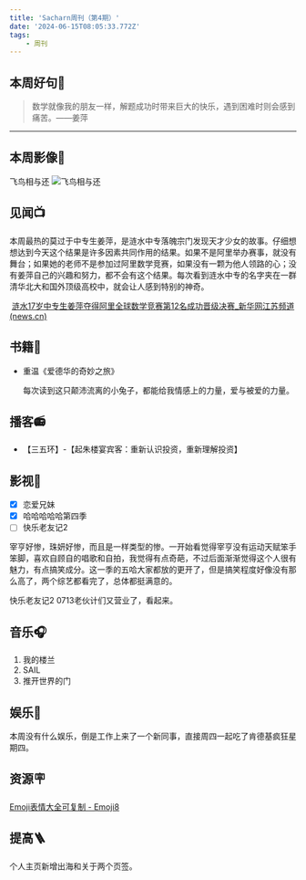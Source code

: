 ```yaml
---
title: 'Sacharn周刊（第4期）'
date: '2024-06-15T08:05:33.772Z'
tags: 
    - 周刊
---
```

## 本周好句📃

> 数学就像我的朋友一样，解题成功时带来巨大的快乐，遇到困难时则会感到痛苦。——姜萍

---

## 本周影像📸
飞鸟相与还
![飞鸟相与还](/images/sunset.jpg)

## 见闻📺

本周最热的莫过于中专生姜萍，是涟水中专落魄宗门发现天才少女的故事。仔细想想达到今天这个结果是许多因素共同作用的结果。如果不是阿里举办赛事，就没有舞台；如果她的老师不是参加过阿里数学竞赛，如果没有一颗为他人领路的心；没有姜萍自己的兴趣和努力，都不会有这个结果。每次看到涟水中专的名字夹在一群清华北大和国外顶级高校中，就会让人感到特别的神奇。

​	[涟水17岁中专生姜萍夺得阿里全球数学竞赛第12名成功晋级决赛_新华网江苏频道 (news.cn)](http://js.news.cn/20240615/afbb69c33c53477a9398a2fac6f8f7b0/c.html)

## 书籍📔
- 重温《爱德华的奇妙之旅》

  每次读到这只颠沛流离的小兔子，都能给我情感上的力量，爱与被爱的力量。
## 播客📻
- 【三五环】-【起朱楼宴宾客：重新认识投资，重新理解投资】
## 影视🎥
- [x] 恋爱兄妹
- [x] 哈哈哈哈哈第四季
- [ ] 快乐老友记2

​宰亨好惨，珠妍好惨，而且是一样类型的惨。一开始看觉得宰亨没有运动天赋笨手笨脚，喜欢自顾自的唱歌和自拍，我觉得有点奇葩，不过后面渐渐觉得这个人很有魅力，有点搞笑成分。这一季的五哈大家都放的更开了，但是搞笑程度好像没有那么高了，两个综艺都看完了，总体都挺满意的。

​快乐老友记2 0713老伙计们又营业了，看起来。

## 音乐🎧
1. 我的楼兰
2. SAIL
3. 推开世界的门
## 娱乐🫧
本周没有什么娱乐，倒是工作上来了一个新同事，直接周四一起吃了肯德基疯狂星期四。
## 资源🪧
[Emoji表情大全可复制 - Emoji8](https://emoji8.com/zh-hans/)

## 提高🪜
个人主页新增出海和关于两个页签。